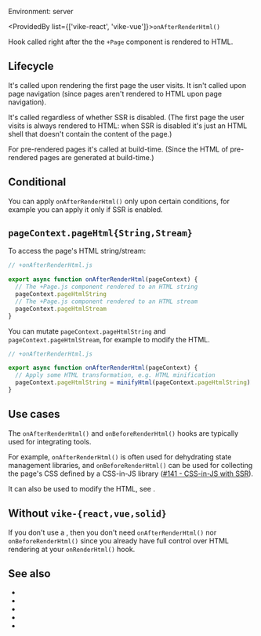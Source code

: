 
Environment: server  

<ProvidedBy list={['vike-react', 'vike-vue']}>`onAfterRenderHtml()`</ProvidedBy>

Hook called right after the <Link href="/Page">the `+Page` component</Link> is rendered to HTML.


## Lifecycle

It's called upon rendering the first page the user visits. It isn't called upon page navigation (since pages aren't rendered to HTML upon page navigation).

It's called regardless of whether <Link href="/ssr">SSR</Link> is disabled. (The first page the user visits is always rendered to HTML: when SSR is disabled it's just an HTML shell that doesn't contain the content of the page.)

For <Link href="/pre-rendering">pre-rendered pages</Link> it's called at build-time. (Since the HTML of pre-rendered pages are generated at build-time.)



## Conditional

You can apply `onAfterRenderHtml()` only upon certain conditions, for example you can <Link href="/pageContext#can-i-check-whether-ssr-is-enabled">apply it only if SSR is enabled</Link>.


## `pageContext.pageHtml{String,Stream}`

To access the page's HTML string/stream:

```js
// +onAfterRenderHtml.js

export async function onAfterRenderHtml(pageContext) {
  // The +Page.js component rendered to an HTML string
  pageContext.pageHtmlString
  // The +Page.js component rendered to an HTML stream
  pageContext.pageHtmlStream
}
```

You can mutate `pageContext.pageHtmlString` and `pageContext.pageHtmlStream`, for example to modify the HTML.

```js
// +onAfterRenderHtml.js

export async function onAfterRenderHtml(pageContext) {
  // Apply some HTML transformation, e.g. HTML minification
  pageContext.pageHtmlString = minifyHtml(pageContext.pageHtmlString)
}
```


## Use cases

The `onAfterRenderHtml()` and <Link href="/onBeforeRenderHtml">`onBeforeRenderHtml()`</Link> hooks are typically used for integrating tools.

For example, `onAfterRenderHtml()` is often used for dehydrating state management libraries, and `onBeforeRenderHtml()` can be used for collecting the page's CSS defined by a CSS-in-JS library ([#141 - CSS-in-JS with SSR](https://github.com/vikejs/vike-vue/issues/141)).

It can also be used to modify the HTML, see <Link href="#pagecontext-pagehtml-string-stream" />.


## Without `vike-{react,vue,solid}`

If you don't use a <UiFrameworkExtension />, then you don't need `onAfterRenderHtml()` nor <Link href="/onBeforeRenderHtml">`onBeforeRenderHtml()`</Link> since you already have full control over HTML rendering at your <Link href="/onRenderHtml">`onRenderHtml()`</Link> hook.


## See also

- <Link href="/onBeforeRenderHtml"/>
- <Link href="/onRenderHtml"/>
- <Link href="/onBeforeRenderClient"/>
- <Link href="/onAfterRenderClient"/>
- <Link href="/hooks"/>
